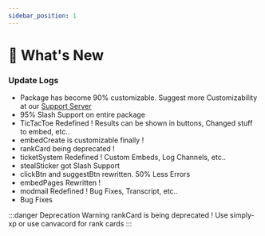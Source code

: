 ```yaml
---
sidebar_position: 1
---
```


# 🎉 What's New

### Update Logs
- Package has become 90% customizable. Suggest more Customizability at our [Support Server](https://discord.gg/3JzDV9T5Fn)
- 95% Slash Support on entire package
- TicTacToe Redefined ! Results can be shown in buttons, Changed stuff to embed, etc..
- embedCreate is customizable finally !
- rankCard being deprecated !
- ticketSystem Redefined ! Custom Embeds, Log Channels, etc..
- stealSticker got Slash Support
- clickBtn and suggestBtn rewritten. 50% Less Errors
- embedPages Rewritten !
- modmail Redefined ! Bug Fixes, Transcript, etc..
- Bug Fixes

:::danger Deprecation Warning
rankCard is being deprecated ! Use simply-xp or use canvacord for rank cards
:::